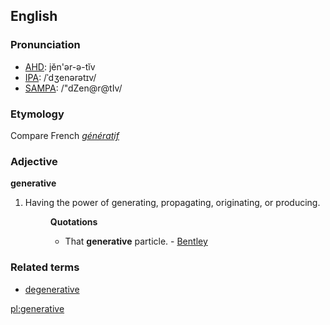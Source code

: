 ==English==
===Pronunciation===
*[[w:AHD|AHD]]: jĕn'ər-ə-tĭv
*[[w:IPA|IPA]]: /ˈdʒenərətɪv/
*[[w:SAMPA|SAMPA]]: /"dZen@r@tIv/

===Etymology===
Compare French ''[[génératif]]''

===Adjective===
'''generative'''

#Having the power of generating, propagating, originating, or producing.
#:'''Quotations'''
#:*That '''generative''' particle. - [[Bentley]]

===Related terms===
*[[degenerative]]

[[pl:generative]]